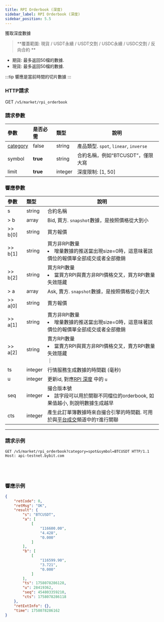 ```yaml
---
title: RPI Orderbook (深度)
sidebar_label: RPI Orderbook (深度)
sidebar_position: 5.5
---
```


獲取深度數據
> **覆蓋範圍: 現貨 / USDT永續 / USDT交割 / USDC永續 / USDC交割 / 反向合約 **

* 期貨: 最多返回50檔的數據.
* 現貨: 最多返回50檔的數據.

:::tip
響應是當前時間的切片數據
:::

### HTTP請求
GET `/v5/market/rpi_orderbook`

### 請求參數
| 參數 | 是否必需 | 類型 | 說明|
|:----- |:-------|:-----|------ |
|[category](../enum#category) |false |string |產品類型. `spot`, `linear`, `inverse`|
|symbol |**true** |string |合約名稱，例如“BTCUSDT”，僅限大寫|
|limit |**true** |integer |深度限制: [1, 50]|

### 響應參數
| 參數 | 類型 | 說明|
|:----- |:-----|----- |
|s |string |合約名稱 |
|> b |array |Bid, 買方. `snapshot`數據，是按照價格從大到小 |
|>> b[0] |string |買方報價 |
|>> b[1] |string |買方非RPI數量 <li>增量數據的推送當出現size=0時，這意味著該價位的報價單全部成交或者全部撤銷</li>|
|>> b[2] |string |買方RPI數量 <li>當買方RPI與賣方非RPI價格交叉，買方RPI數量失效隱藏</li>|
|> a |array |Ask, 賣方. `snapshot`數據，是按照價格從小到大 |
|>> a[0] |string |賣方報價 |
|>> a[1] |string |賣方非RPI數量 <li>增量數據的推送當出現size=0時，這意味著該價位的報價單全部成交或者全部撤銷</li> |
|>> a[2] |string |賣方RPI數量 <li>當賣方RPI與買方非RPI價格交叉，賣方RPI數量失效隱藏</li>｜
|ts |integer |行情服務生成數據的時間戳 (毫秒) |
|u |integer |更新id, 對應[RPI 深度](https://bybit-exchange.github.io/docs/v5/websocket/public/orderbook-rpi) 中的 `u`|
|seq |integer |撮合版本號 <li>該字段可以用於關聯不同檔位的orderbook, 如果值越小, 則說明數據生成越早</li>|
|cts |integer |產生此訂單簿數據時來自撮合引擎的時間戳. 可用於與[平台成交](trade#)頻道中的`T`進行關聯|

---

### 請求示例

<Tabs groupId="programming-languages">
<TabItem value="http" label="HTTP">

```http
GET /v5/market/rpi_orderbook?category=spot&symbol=BTCUSDT HTTP/1.1
Host: api-testnet.bybit.com
```

</TabItem>
<TabItem value="python" label="Python">

```python
```

</TabItem>
<TabItem value="Go" label="Go">

```go
```

</TabItem>
<TabItem value="java" label="Java">

```java
```

</TabItem>
<TabItem value="Node" label="Node.js">

```n4js
```

</TabItem>
</Tabs>

### 響應示例

```json
{
    "retCode": 0,
    "retMsg": "OK",
    "result": {
        "s": "BTCUSDT",
        "a": [
            [
                "116600.00",
                "4.428",
                "0.000"
            ]
        ],
        "b": [
            [
                "116599.90",
                "3.721",
                "0.000"
            ]
        ],
        "ts": 1758078286128,
        "u": 28419362,
        "seq": 454803359210,
        "cts": 1758078286118
    },
    "retExtInfo": {},
    "time": 1758078286162
}
```
